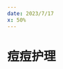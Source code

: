 ```yaml
---
date: 2023/7/17
x: 50%
---
```

# 痘痘护理
<ScDc />
<br />
<Dialog>
# Why do you have a [Band-Aid/n.] on your face?
#### It's not a Band-Aid, it's an [acne/n.] [patch/n./8]. I have a big [pimple/n.] here, and I'm hoping the patch will make it go away faster.
# Oh, I haven't had acne problems since high school. In high school, I had really bad acne.
#### What did you do about it?
# I bought [over-the-counter/adj.] medicine at the pharmacy. When that didn't work, I saw a [dermatologist/n.] regularly and took [prescription/n./4] drugs.
#### Did it help?
# It helped some, but my acne only completely cleared after high school. Then I had to get [laser/n.] treatment to get rid of the acne [scars/n.].
#### Thanks for sharing. I won't [complain/v.] about a single pimple then!
</Dialog>
